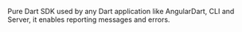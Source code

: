<Note>

Pure Dart SDK used by any Dart application like AngularDart, CLI and Server, it enables reporting messages and errors.

</Note>
